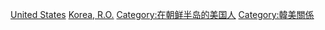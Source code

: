[[Category:在韓國的外國人|United States]]
[[Category:在外國的美國人|Korea, R.O.]]
[[Category:在朝鲜半岛的美国人|Category:在朝鲜半岛的美国人]]
[[Category:韓美關係|Category:韓美關係]]
